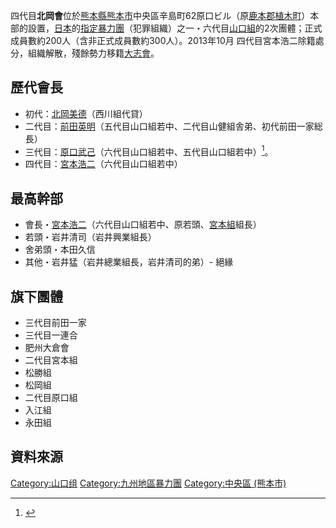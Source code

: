 四代目'''北岡會'''位於[[熊本縣|熊本縣]][[熊本市|熊本市]]中央區辛島町62原口ビル（原[[鹿本郡|鹿本郡]][[植木町|植木町]]）本部的設置，[[日本|日本]]的[[指定暴力團|指定暴力團]]（犯罪組織）之一・六代目[[山口組|山口組]]的2次團體；正式成員數約200人（含非正式成員數約300人）。2013年10月 四代目宮本浩二除籍處分，組織解散，殘餘勢力移籍[[大志會|大志會]]。

==歷代會長==
*初代：[[北岡美德|北岡美德]]（西川組代貸）
*二代目：[[前田英明|前田英明]]（五代目山口組若中、二代目山健組舎弟、初代前田一家総長）
*三代目：[[原口武己|原口武己]]（六代目山口組若中、五代目山口組若中）<ref>{{Cite web |url=http://www.nihonjournal.jp/web/jituwa_200726/index.html |title=山口組　原口武己・三代目北岡会会長死去！　山口組直参が大挙“熊本入り！”週刊実話 2007/7 |access-date=2013-11-02 |archive-url=https://web.archive.org/web/20131105053400/http://www.nihonjournal.jp/web/jituwa_200726/index.html |archive-date=2013-11-05 |dead-url=yes }}</ref>。
*四代目：[[宮本浩二|宮本浩二]]（六代目山口組若中）

==最高幹部==
*會長・[[宮本浩二|宮本浩二]]（六代目山口組若中、原若頭、[[宮本組|宮本組]]組長）
*若頭・岩井清司（岩井興業組長）
*舍弟頭・本田久信
*其他・岩井猛（岩井總業組長，岩井清司的弟）- 絕緣

==旗下團體==
*三代目前田一家
*三代目一連合
*肥州大倉會
*二代目宮本組
*松勝組
*松岡組
*二代目原口組
*入江組
*永田組

== 資料來源 ==
{{reflist}}

{{六代目山口組}}
{{Japan-org-stub}}

{{DEFAULTSORT:San dai-me kita oka kai}}
[[Category:山口组|Category:山口组]]
[[Category:九州地區暴力團|Category:九州地區暴力團]]
[[Category:中央區_(熊本市)|Category:中央區 (熊本市)]]